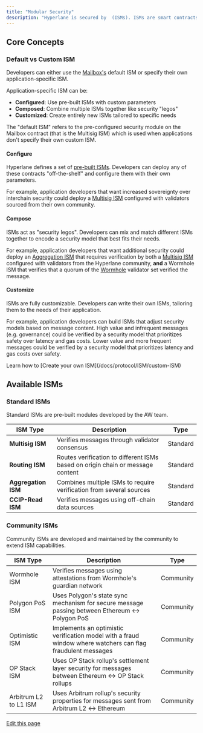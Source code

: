 ```yaml
---
title: "Modular Security"
description: "Hyperlane is secured by  (ISMs). ISMs are smart contracts that are responsible for verifying that interchain messages being delivered on the destination chain were  on the origin chain."
---
```


## Core Concepts[​](#core-concepts "Direct link to Core Concepts")

### Default vs Custom ISM[​](#default-vs-custom-ism "Direct link to Default vs Custom ISM")

Developers can either use the [Mailbox's](/docs/protocol/mailbox) default ISM or specify their own application-specific ISM.

Application-specific ISM can be:

* **Configured**: Use pre-built ISMs with custom parameters
* **Composed**: Combine multiple ISMs together like security "legos"
* **Customized**: Create entirely new ISMs tailored to specific needs

<Info>
  The "default ISM" refers to the pre-configured security module on the Mailbox contract (that is the Multisig ISM) which is used when applications don't specify their own custom ISM.
</Info>

#### Configure[​](#configure "Direct link to Configure")

Hyperlane defines a set of [pre-built ISMs](#standard-isms). Developers can deploy any of these contracts "off-the-shelf" and configure them with their own parameters.

For example, application developers that want increased sovereignty over interchain security could deploy a [Multisig ISM](/docs/protocol/ISM/multisig-ISM) configured with validators sourced from their own community.

#### Compose[​](#compose "Direct link to Compose")

ISMs act as "security legos". Developers can mix and match different ISMs together to encode a security model that best fits their needs.

For example, application developers that want additional security could deploy an [Aggregation ISM](/docs/protocol/ISM/aggregation-ISM) that requires verification by both a [Multisig ISM](/docs/protocol/ISM/multisig-ISM) configured with validators from the Hyperlane community, **and** a Wormhole ISM that verifies that a quorum of the [Wormhole](https://wormhole.com/) validator set verified the message.

#### Customize[​](#customize "Direct link to Customize")

ISMs are fully customizable. Developers can write their own ISMs, tailoring them to the needs of their application.

For example, application developers can build ISMs that adjust security models based on message content. High value and infrequent messages (e.g. governance) could be verified by a security model that prioritizes safety over latency and gas costs. Lower value and more frequent messages could be verified by a security model that prioritizes latency and gas costs over safety.

<Check>
  Learn how to [Create your own ISM](/docs/protocol/ISM/custom-ISM)
</Check>

## Available ISMs[​](#available-isms "Direct link to Available ISMs")

### Standard ISMs[​](#standard-isms "Direct link to Standard ISMs")

Standard ISMs are pre-built modules developed by the AW team.

| ISM Type            | Description                                                                    | Type     |
| ------------------- | ------------------------------------------------------------------------------ | -------- |
| **Multisig ISM**    | Verifies messages through validator consensus                                  | Standard |
| **Routing ISM**     | Routes verification to different ISMs based on origin chain or message content | Standard |
| **Aggregation ISM** | Combines multiple ISMs to require verification from several sources            | Standard |
| **CCIP-Read ISM**   | Verifies messages using off-chain data sources                                 | Standard |

### Community ISMs[​](#community-isms "Direct link to Community ISMs")

Community ISMs are developed and maintained by the community to extend ISM capabilities.

| ISM Type              | Description                                                                                                 | Type      |
| --------------------- | ----------------------------------------------------------------------------------------------------------- | --------- |
| Wormhole ISM          | Verifies messages using attestations from Wormhole's guardian network                                       | Community |
| Polygon PoS ISM       | Uses Polygon's state sync mechanism for secure message passing between Ethereum ↔ Polygon PoS               | Community |
| Optimistic ISM        | Implements an optimistic verification model with a fraud window where watchers can flag fraudulent messages | Community |
| OP Stack ISM          | Uses OP Stack rollup's settlement layer security for messages between Ethereum ↔ OP Stack rollups           | Community |
| Arbitrum L2 to L1 ISM | Uses Arbitrum rollup's security properties for messages sent from Arbitrum L2 ↔ Ethereum                    | Community |

[Edit this page](https://github.com/hyperlane-xyz/v3-docs/tree/main/docs/protocol/ISM/modular-security.mdx)
